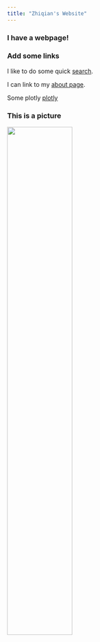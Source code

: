 ```yaml
---
title: "Zhiqian's Website"
---
```


### I have a webpage!




### Add some links

I like to do some quick [search](https://www.google.com).

I can link to my [about page](about.html).

Some plotly [plotly](plotly.html)

### This is a picture

<img src="images/luguhu.jpg" style = "width:55%">